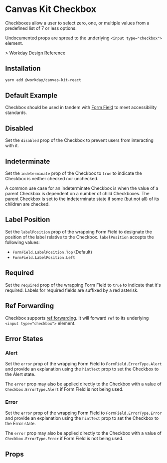 


<Meta title="Components/Inputs/Checkbox/React" component={Checkbox} />

# Canvas Kit Checkbox

Checkboxes allow a user to select zero, one, or multiple values from a predefined list of 7 or less
options.

Undocumented props are spread to the underlying `<input type="checkbox">` element.

[> Workday Design Reference](https://design.workday.com/components/inputs/checkboxes)

## Installation

```sh
yarn add @workday/canvas-kit-react
```

## Default Example

Checkbox should be used in tandem with
[Form Field](/docs/components-inputs-form-field-react--default) to meet accessibility standards.

<ExampleCodeBlock code={Default} />

## Disabled

Set the `disabled` prop of the Checkbox to prevent users from interacting with it.

<ExampleCodeBlock code={Disabled} />

## Indeterminate

Set the `indeterminate` prop of the Checkbox to `true` to indicate the Checkbox is neither checked
nor unchecked.

A common use case for an indeterminate Checkbox is when the value of a parent Checkbox is dependent
on a number of child Checkboxes. The parent Checkbox is set to the indeterminate state if some (but
not all) of its children are checked.

<ExampleCodeBlock code={Indeterminate} />

## Label Position

Set the `labelPosition` prop of the wrapping Form Field to designate the position of the label
relative to the Checkbox. `labelPosition` accepts the following values:

- `FormField.LabelPosition.Top` (Default)
- `FormField.LabelPosition.Left`

<ExampleCodeBlock code={LabelPosition} />

## Required

Set the `required` prop of the wrapping Form Field to `true` to indicate that it's required. Labels
for required fields are suffixed by a red asterisk.

<ExampleCodeBlock code={Required} />

## Ref Forwarding

Checkbox supports [ref forwarding](https://reactjs.org/docs/forwarding-refs.html). It will forward
`ref` to its underlying `<input type="checkbox">` element.

<ExampleCodeBlock code={RefForwarding} />

## Error States

### Alert

Set the `error` prop of the wrapping Form Field to `FormField.ErrorType.Alert` and provide an
explanation using the `hintText` prop to set the Checkbox to the Alert state.

<ExampleCodeBlock code={Alert} />

The `error` prop may also be applied directly to the Checkbox with a value of
`Checkbox.ErrorType.Alert` if Form Field is not being used.

### Error

Set the `error` prop of the wrapping Form Field to `FormField.ErrorType.Error` and provide an
explanation using the `hintText` prop to set the Checkbox to the Error state.

<ExampleCodeBlock code={Error} />

The `error` prop may also be applied directly to the Checkbox with a value of
`Checkbox.ErrorType.Error` if Form Field is not being used.

## Props

<ArgsTable of={Checkbox} />
